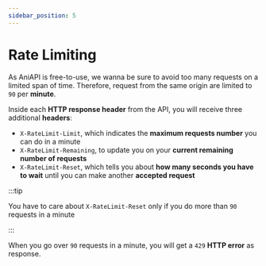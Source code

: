 ```yaml
---
sidebar_position: 5
---
```


# Rate Limiting

As AniAPI is free-to-use, we wanna be sure to avoid too many requests on a limited span of time.
Therefore, request from the same origin are limited to `90` per **minute**.

Inside each **HTTP response header** from the API, you will receive three additional **headers**:

* `X-RateLimit-Limit`, which indicates the **maximum requests number** you can do in a minute
* `X-RateLimit-Remaining`, to update you on your **current remaining number of requests** 
* `X-RateLimit-Reset`, which tells you about **how many seconds you have to wait** until you can make another **accepted request**

:::tip

You have to care about `X-RateLimit-Reset` only if you do more than `90` requests in a minute

:::

When you go over `90` requests in a minute, you will get a `429` **HTTP error** as response.